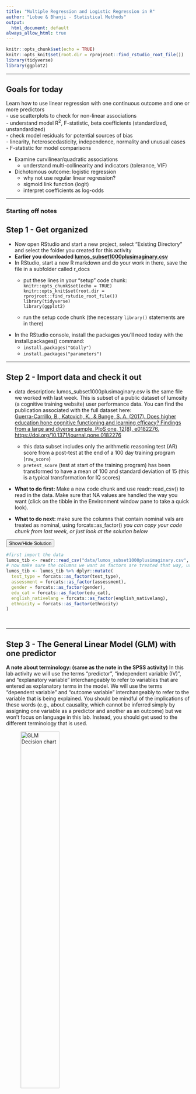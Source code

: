 ```yaml
---
title: "Multiple Regression and Logistic Regression in R"
author: "Lobue & Bhanji - Statistical Methods"
output:
  html_document: default
always_allow_html: true
---
```


```r
knitr::opts_chunk$set(echo = TRUE)
knitr::opts_knit$set(root.dir = rprojroot::find_rstudio_root_file())
library(tidyverse)
library(ggplot2)
```

------------------------------------------------------------------------

## Goals for today  

Learn how to use linear regression with one continuous outcome and one or more predictors  
    -   use scatterplots to check for non-linear associations  
    -   understand model R<sup>2</sup>, F-statistic, beta coefficients (standardized, unstandardized)  
    -   check model residuals for potential sources of bias  
        - linearity, heteroscedasticity, independence, normality and unusual cases   
    - F-statistic for model comparisons  

-   Examine curvilinear/quadratic associations    
    -   understand multi-collinearity and indicators (tolerance, VIF)   
    
-   Dichotomous outcome: logistic regression
    -   why not use regular linear regression?
    -   sigmoid link function (logit)  
    -   interpret coefficients as log-odds  


------------------------------------------------------------------------


### Starting off notes  


## Step 1 - Get organized
- Now open RStudio and start a new project, select "Existing Directory" and select the folder you created for this activity    
- **Earlier you downloaded [lumos_subset1000plusimaginary.csv](../data/lumos_subset1000plusimaginary.csv)**   
- In RStudio, start a new R markdown and do your work in there, save the file in a subfolder called r_docs  
  - put these lines in your "setup" code chunk:  
  `knitr::opts_chunk$set(echo = TRUE)`   
  `knitr::opts_knit$set(root.dir = rprojroot::find_rstudio_root_file())`   
  `library(tidyverse)`  
  `library(ggplot2)`  

  - run the setup code chunk (the necessary `library()` statements are in there)  
- In the RStudio console, install the packages you'll need today with the install.packages() command:
  - `install.packages("GGally")`  
  - `install.packages("parameters")`  


------------------------------------------------------------------------

## Step 2 - Import data and check it out  

- data description: lumos_subset1000plusimaginary.csv is the same file we worked with last week. 
This is subset of a public dataset of lumosity (a cognitive training website) user performance data. You can find the publication associated with the full dataset here:  
[Guerra-Carrillo, B., Katovich, K., & Bunge, S. A. (2017). Does higher education hone cognitive functioning and learning efficacy? Findings from a large and diverse sample. PloS one, 12(8), e0182276. https://doi.org/10.1371/journal.pone.0182276](https://doi.org/10.1371/journal.pone.0182276)

  - this data subset includes only the arithmetic reasoning test (AR) score from a post-test at the end of a 100 day training program (`raw_score`)  
  - `pretest_score` (test at start of the training program) has been transformed to have a mean of 100 and standard deviation of 15 (this is a typical transformation for IQ scores)  

- **What to do first:** Make a new code chunk and use readr::read_csv() to read in the data. Make sure that NA values are handled the way you want (click on the tibble in the Environment window pane to take a quick look).   
- **What to do next:** make sure the columns that contain nominal vals are treated as nominal, using forcats::as_factor()  *you can copy your code chunk from last week, or just look at the solution below*

<button class="btn btn-primary" data-toggle="collapse" data-target="#step-2"> Show/Hide Solution </button>  
<div id="step-2" class="collapse">  
```r
#first import the data
lumos_tib <- readr::read_csv("data/lumos_subset1000plusimaginary.csv", na = "NA")
# now make sure the columns we want as factors are treated that way, using forcats::as_factor()
lumos_tib <- lumos_tib %>% dplyr::mutate(
  test_type = forcats::as_factor(test_type),
  assessment = forcats::as_factor(assessment),
  gender = forcats::as_factor(gender),
  edu_cat = forcats::as_factor(edu_cat),
  english_nativelang = forcats::as_factor(english_nativelang),
  ethnicity = forcats::as_factor(ethnicity)
)
```
</div> 
&nbsp;

------------------------------------------------------------------------

## Step 3 - The General Linear Model (GLM) with one predictor  

**A note about terminology: (same as the note in the SPSS activity)** In this lab activity we will use the terms "predictor", "independent variable (IV)", and "explanatory variable" interchangeably to refer to variables that are entered as explanatory terms in the model. We will use the terms "dependent variable" and "outcome variable" interchangeably to refer to the variable that is being explained. You should be mindful of the implications of these words (e.g., about causality, which cannot be inferred simply by assigning one variable as a predictor and another as an outcome) but we won't focus on language in this lab. Instead, you should get used to the different terminology that is used.   

![GLM Decision chart](../images/glm_decision.png){width=50%} 

#### Above is the decision process chart from the book.  

- It says we should start by using scatter plots to check for non-linear associations and unusual cases. 
- Last week we looked at scatter plots  of pretest_score, raw_score, and age. The linearity assumption was reasonable and there were no concerning outliers, but let's use a shortcut to recreate those scatter plots all at once. Use the function `GGally::ggscatmat()` like in the code below.  

<button class="btn btn-primary" data-toggle="collapse" data-target="#step-3"> Show/Hide Solution </button>  
<div id="step-3" class="collapse">
```r
p1 <- lumos_tib %>% 
  GGally::ggscatmat(columns = c("age","pretest_score","raw_score"))
p1
```
</div>
&nbsp;
- Notice that the `age` variable is not normally distributed, but normality of the variables, especially with a large data set is not a concern. The scatters show that a linear relation between variables is a reasonable assumption    
- So let's dive straight in and use linear regression with `age` as an explanatory variable for `raw_score`  
- We will use the `lm()` function, piping in the data and specifying `age` as a predictor for `raw_score` with the argument `formula = raw_score ~ age` (an intercept term is automatically included). Save the model in a variable called `score_lm`    
- use `summary(score_lm)` to show the model summary  

<button class="btn btn-primary" data-toggle="collapse" data-target="#step3b"> Show/Hide Solution </button>  
<div id="step3b" class="collapse">
```r
score_lm <- lumos_tib %>% drop_na(age,raw_score) %>% 
  lm(formula = raw_score ~ age)
summary(score_lm)
```
</div>

### Looking at the model summary:  
1. The Multiple R-squared value tells us that `age` explains about 1.03% of the variance in `raw_score` (not much by most standards).  
2. The F-statistic is the ratio of variance explained by the model to the error within the model (use `anova(score_lm)` to view Mean Sum of Squares for the model and residuals), and the p-value tells you the probability of an F-statistic at least that large under the null hypothesis.
3. The (unstandardized) beta coefficient  ("Estimate" column, "age" row) tells you that a change of one unit in the predictor (age) predicts a change of -.04 units in the outcome (raw_score). In other words, the model predicts that two people one year apart in age will be .04 units apart in their performance score (the older person having the lower predicted score).  
  - you can get standardized coefficients by using the command `parameters::modelparameters(score_lm, standardize="refit")` (this function also gives you confidence intervals for parameters)- the standardized coefficient for `age` indicates that a change of +1 standard deviation in age predicts a change of -.10 standard deviations in `raw_score` it is the same as if we first standardized (z-scored) each variable and then ran the regression model.  
4. The Intercept ("Estimate" column, "(Intercept)" row) tells us that if all predictors were at their zero level (i.e., at age zero) the model predicts a score of 17.84. It doesn't make a lot of sense to talk about a score for someone age zero, but this is how linear models work. If you wanted an interpretable intercept you could re-scale `age` so that the zero value was meaningful (e.g., re-center to mean=0, then the intercept would correspond to the predicted score for someone with the mean age)  
5. The "Std. Error" column gives the standard error of each estimate (intercept and age coefficient) -- for a visual explanation of standard error of regression coefficients, see the [Andy Field video on the topic (same as the one in the syllabus)](https://youtu.be/3L9ZMdzJyyI).  
6. The "t value" column gives the t-stat for each estimate (estimate/std err) and the "Pr(>|t|)" column gives the probability of observing a t-stat that far from zero under the null hypothesis.  
  - notice that the p-value for `age` (under "Pr(>|t|)") is the same as the overall p-value - this is because age is the only predictor in the model
  - notice that the t-stat and p-value for `age` are the same as the t-stat and p-value the we got last week for the correlation between `age` and `raw_score` - this is because the correlation is also a test of a linear relation (and `age` is the only predictor)  

  
------------------------------------------------------------------------

## Step 4 - The General Linear Model (GLM) with multiple predictors  

Now let's add `pretest_score` to our model, so that we are predicting `raw_score` as a function of `age` and `pretest_score`. See if you can write the code yourself (copy and edit the code from the previous step) before looking at the solution below. Store the model in a variable named `score_2pred_lm`.   

<button class="btn btn-primary" data-toggle="collapse" data-target="#step4a"> Show/Hide Solution </button>  
<div id="step4a" class="collapse">  
```r
score_2pred_lm <- lumos_tib %>% drop_na(age,raw_score,pretest_score) %>% 
  lm(formula = raw_score ~ age + pretest_score)
summary(score_2pred_lm)
```
</div>
&nbsp;

#### Now, answer the following questions for yourself based on the model summary  
1. What does the "Multiple R-squared" tell you for this model? That is, what percent of the variance in `raw_score` is explained by the model?
2. What does the overall F-statistic and p-value tell you?  
3. What does the beta coefficient for `pretest_score` tell you?  
4. What does it mean that the t-statistic for the `age` variable is not significant in this model? How does it compare to the partial correlation test that we ran last week with the same variables?    

------------------------------------------------------------------------

## Step 5 - Model diagnostics: Examine model residuals for potential sources of bias  

-Aside from the model summary information, when you fit a linear regression model, the `lm()` function produces a predicted outcome value for every set of predictor variables (e.g., if one participant has an age of 15 and a pretest_score of 99.3 then the predicted outcome value will be 17.84 + (-.006\*15) + (.275\*99.3), based on the model we just estimated.  
- The model **residuals** are the difference between each predicted score and the actual outcome value (`raw_score`), thus there are as many model residual values as there are cases. We'll look at these residuals in this step  

Now, look back at the decision process chart. It says we should look at "zpred vs zresid" to check for linearity, heteroscedasticity, and independence, then look at a histogram of residuals to check for normality. 

Fortunately, there is one easy function that will show everything we need: `plot(modelname)` 
- Use `plot(score_2pred_lm)` to show the diagnostic plots for the 2 predictor model from the last step.  

<button class="btn btn-primary" data-toggle="collapse" data-target="#step5a"> Show/Hide Solution </button>  
<div id="step5a" class="collapse">  
```r
plot(score_2pred_lm)
```
</div>
&nbsp;

#### Here is a brief description of each plot  

1. "Residuals vs. Fitted" - this is the unstandardized version of "zpred vs zresid" and is just as useful for checking linearity, heteroscedasticity, and independence. We are basically checking to make sure there are no clear patterns in the residuals. 

  - Here are some [examples of patterns](../images/residualpatterns.png) you might see in residuals that indicate sources of bias (from Prof Andy Field's discovr tutorial section 08 - *note that the non-linear example is also an example of non-independence, because the residuals are related to the fitted values.*)  

2. "Normal Q-Q" - this is a Q-Q plot of the residuals, and helps us check for non-normally distributed residuals. We expect points to fall close to the dotted line if the residuals are normal (they do here).  
3. "Scale-Location" - similar to the first plot, but the y-axis is the square root of the absolute value of residuals. Use this for checking linearity, heteroscedasticity, and independence along with the first plot - they contain the similar information but some heteroscedastic patterns may be more apparent in one plot or the other. See [BoostedML](https://boostedml.com/2019/03/linear-regression-plots-scale-location-plot.html) for more examples of heteroscedasticity.  
4. "Residuals vs Leverage" - Points with high leverage are cases that are potentially influential because of their extreme values. Here, we are checking (1) that the spread of residuals does not change across leverage values (approximately horizontal solid red line indicates no heteroscedasticity concern), and (2) that there are no points with very high influence (points outside the dotted red line, which is not visible in this case because there are no high leverage points), which would violate linearity. We saw an example of high leverage last week in [Anscome's Quartet Plot 4](../images/highleverage.png).   

----------------------------------------------------------------------------

## Step 6 - Compare Models  
We can compare two models (w/ the same outcome data) by computing an F-statistic based on the ratio of error (RSS=residual sum of squares) of one model to the other (for example, a full model with all predictors compared to less full model with a subset of predictors). If one model is better at explaining the outcome than the other, than the RSS of the worse model will be greater than the RSS of the better model, and the F-statistic quantifies that for us (and gives a p-value under the null hypothesis). You can also rephrase this F-statistic as a ratio based on R<sup>2</sup> for each model (see Chapter 9 of the Field Textbook)   
- Let's compare the last model (`age` and `pretest_score`) to the first model (`age` only) of `raw_score`. Because we are comparing the residual variance between models, we can use the `anova()` function in R. The arguments we pass are the names of the two models (put the fuller model second). Try it now.  

<button class="btn btn-primary" data-toggle="collapse" data-target="#step6a"> Show/Hide Solution </button>  
<div id="step6a" class="collapse">  
```r
anova(score_lm, score_2pred_lm)
```
</div>
&nbsp;

- The p-value tells us that the F-stat is unlikely under the null hypothesis (that the models are equivalent). In other words, the difference in variance explained by `age`+`pretest_score` vs `age` alone is unlikely if the models equally explain variance in `raw_score` (so the fuller model is better.   
- When you report a model comparison this way you report the F-statistic as well as the change in R-squared (R<sup>2</sup> of better model minus R<sup>2</sup> of the worse model). But one important issue is that adding more predictors will always increase R<sup>2</sup>.  
- For this reason you may also report other indicators of model fit that account for the number of predictors, such as AIC and BIC (see Chapter 9 of the Field Textbook).  
- You can view the AIC (Akaike Information Criterion) and BIC (Bayesian Information Criterion) for each model by using  `broom::glance(modelname)` in R - lower AIC and BIC values indicate better model fit.  

----------------------------------------------------------------------------

## Step 7 - Quadratic/curvilinear associations  

When we looked just at `age` and `raw_score`, we saw a small association such that older participants scored lower. But is it possible that the association is really inverted U-shaped such that older is better at young ages, but worse at old ages?
We can examine this possibility by including a quadratic (age<sup>2</sup>) term in the model. It's as simple as centering the age variable (by subtracting the mean) and squaring it, then including that term in the model. It's always best to include lower order terms when you add higher order terms, so our new formula will be `raw_score ~ age_ctr + age_squared` (first we have to compute `age_ctr` and `age_squared`). Try it now: first compute `age_ctr` and `age_squared`, then estimate the model with the new formula (store the model in a variable named `score_agesq_lm`).  

<button class="btn btn-primary" data-toggle="collapse" data-target="#step7a"> Show/Hide Solution </button>  
<div id="step7a" class="collapse">  
```r
lumos_tib <- lumos_tib %>% 
  mutate(
    age_ctr = age-mean(age),
    age_squared = age_ctr^2
  )
score_agesq_lm <- lumos_tib %>%  lm(formula = raw_score ~ age_ctr + age_squared)
summary(score_agesq_lm)
```
</div>
&nbsp;

#### Examine the model summary:
1. Notice that there are coefficient estimates for `age_ctr`, and `age_squared`.  
2. The "Multiple R-squared" is .015 - we can compare that to the model that had age only (R-squared was .010), so the quadratic term increases the variance explained just a little bit. The p-value for `age_squared` tells us that it is unlikely (p=.029) to find a t-stat this large under the null hypothesis (that the age_squared association is zero).  
3. You can go through the rest of the summary like before, but now let's spare a moment to think about **multi-collinearity**.  

#### Multi-collinearity (textbook Chapter 9, section 9.9.3)  
- when predictors in the model are highly correlated with each other, we have *multi-collinearity* and the estimates of coefficients for correlated terms are unstable (large std err and highly variable across samples)  
- an easy way to check for multi-collinearity is by computing the *VIF* (variance inflation factor) for each predictor. It measures the shared variance between one predictor and the others. The reciprocal of VIF is called *tolerance*. A general rule of thumb is that you should worry if you have VIF > 5 for any predictor in the model.  
- check the VIF for each predictor now, by running `car::vif(score_agesq_lm)` -- looks okay, right? But what if we hadn't centered the age variable before squaring it?  

----------------------------------------------------------------------------

## Step 8 - Dichotomous outcome: logistic regression  

Logistic regression is used when the outcome variable has just two possible values (e.g., true/false, on/off, yes/no, or greater/less than some critical threshold). For the sake of learning, let's imagine that a `raw_score` value of 16 or greater wins a $100 prize, so we want to see if we can predict who wins the prize based only on their years of education (`years_edu`).  
**Why can't we run a regular linear regression?** - Because regular linear regression will give you predicted values that fall outside the possible outcome values and are not interpretable.  
Logistic regression will yield predicted values between 0 and 1 that can be interpreted as the probability of the outcome (e.g., prize received) occurring. These predicted values follow a sigmoid-shaped logit function.  

#### Let's estimate a logistic model now  

- First create a new variable called `prize` that is 1 if `raw_score` is >= 16. Peek at the solution code to see how.  
- Now use the `glm()` function (glm=generalized linear model) to estimate the logistic model. Just like with `lm()` you can specify the formula as `prize ~ years_edu`, but now add the argument `family=binomial` to specify that you are estimating a logistic model.  
- store the model in a variable called `prize_binlm`, and use `summary(prize_binlm)` to view the model summary, and `anova(prize_binlm, test="LRT")` for the likelihood ratio test (labeled "Chi-square" in SPSS)  
- use the last three lines of code to first store all the predicted probabilities from the model (`predicted_probs <- fitted(prize_binlm)`), and then use them to make a classification table like the one you saw in SPSS (`table(...)`)

<button class="btn btn-primary" data-toggle="collapse" data-target="#step8a"> Show/Hide Solution </button>  
<div id="step8a" class="collapse">  
```r
lumos_tib <- lumos_tib %>% 
  mutate(prize = ifelse(raw_score>=16,1,0)) #if raw_score>=16 set prize to 1 (else 0)
prize_binlm <- lumos_tib %>% drop_na(prize,years_edu) %>% 
  glm(formula = prize ~ years_edu, family = binomial)

# for the classification table:
cat("Classification Table:\n")
predicted_probs <- fitted(prize_binlm)
table((lumos_tib %>% drop_na(prize, years_edu))$prize, predicted_probs>.5, 
      dnn = c("observed","predicted"))

#for the coefficients table:
summary(prize_binlm)
#for the overall chi-square test
anova(prize_binlm, test = "LRT")
```
</div>
&nbsp;

#### Interpretation:
-First look at the Classification Table - The table shows how many cases the model (including `years_edu`) predicted to have a `prize` value of 1 (meaning the predicted probability from the logit function was > .5), and this is split up according to whether the actual/observed value was 1. So the overall accuracy is (165+313)/795 = 60.13%    

- Now, notice there is no R<sup>2</sup> value. This is because there is no universally agreed method for computing it, but you can compute something similar  to what SPSS provides if you want (e.g., see documentation for the [DescTools Package](https://www.rdocumentation.org/packages/DescTools/versions/0.99.41/topics/PseudoR2))

- The "Analysis of Deviance Table" includes the Chi-square test of model fit (same as the test in the "Model Summary" in SPSS. The chi-square stat is in the "Deviance" column. This test is based on the log-likelhood of the model. From the Field textbook, "log-likelihood is based on summing the probabilities associated with the predicted, P(Yi), and actual, Yi, outcomes. It is analogous to the residual sum of
squares in the sense that it is an indicator of how much unexplained information there is after the model has been fitted." (p. 1378, section 20.3.2). The log-likelihood is used to compute a deviance statistic that has a Chi-square distribution, and we use the Chi-square distribution to compute the probability of obtaining a statistic that large under the null hypothesis to get our overall model significance (p-value).

- Let's focus on the coefficient estimate for `years_edu` (in the table called "Coefficients" in the model summary. In logistic regression, the coefficients are in units of log(odds) (log = natural logarithm). This means that if we increase a value of `years_edu` by one unit the model would predict an increase of .151 in the log(odds) of receiving a prize. We can try to make that more understandable by converting the coefficient to an odds ratio by *exponentiating* it (raising *e* to the power of the coefficient - see section 20.3.5 of the Field textbook). If you exponentiate our coefficient of .151 (in your R code you could add `exp(prize_binlm$coefficients)`) you would get *e*<sup>0.151</sup> = 1.16,  meaning that a 1 year increase in `years_edu` would predict a ~16% increase in odds of receiving the prize (according to the model). A number below 1 would mean that higher `years_edu` was related to lower odds of receiving the prize.  
    - the z stat for each term is based on the coefficient divided by its standard error, and it is the square root of the  Wald z<sup>2</sup> stat that we got in our SPSS output for the same model. So the Sig. value tells us the probability of a coefficient this large under the null hypothesis. The Field textbook advises that we interpret this probability with caution because the p-value can be inaccurate for large coefficients. Significance of individual predictors is best done by using the likelihood ratio test (Chi-square) to compare a model with versus without each predictor. In SPSS you can do this by entering each predictor in a separate Block, then the **Model Summary** will give you tests that compare models between each Block. So the Sig. value tells us the probability of a coefficient this large under the null hypothesis. The Field textbook advises that we interpret this probability with caution because the p-value can be inaccurate for large coefficients. Significance of individual predictors is best done by using the likelihood ratio test (`anova(prize_binlm, test = "LRT")`) to compare a model with versus without each predictor. For a model with a single predictor you can just use the overall Chi-square test. For models with multiple predictors you would run one model with out your predictor of interest, one model with the predictor, and use the `anova()` function to compare the models.  
- We can plot the model predictions with a few lines of code using `ggplot` (the y-axis is the predicted probability of `prize`) as in this code (the `stat_smooth()` function computes the logistic curve):  

<button class="btn btn-primary" data-toggle="collapse" data-target="#step8b"> Show/Hide Code and Plot </button>  
<div id="step8b" class="collapse">  
```r
p8a <- lumos_tib %>% drop_na(prize,years_edu) %>% 
  ggplot(aes(x=years_edu, y=prize)) + 
    geom_point(alpha=.15, position = position_jitter(w = 0.2, h = .05)) +
    stat_smooth(method="glm", se=FALSE, method.args = list(family=binomial),
                fullrange = TRUE) +
    labs(title = "predicted probability: prize ~ years_edu",
         y= "prize (predicted probability)") +
    theme_classic()

# or extend the x-scale to see the full shape of the logistic curve (according to the model, you would need ~30 years of education to give yourself a 90% shot at the prize!! but the max years_edu value is 20 in this data)  
p8b <- lumos_tib %>% drop_na(prize,years_edu) %>% 
  ggplot(aes(x=years_edu, y=prize)) + 
    geom_point(alpha=.15, position = position_jitter(w = 0.2, h = .05)) +
    scale_x_continuous(limits = c(0,30)) +
    stat_smooth(method="glm", se=FALSE, method.args = list(family=binomial),
                fullrange = TRUE) +
    labs(title = "predicted probability: prize ~ years_edu (x axis extended)",
         y= "prize (predicted probability)") +
    theme_classic()
p8a; p8b
```
</div>
&nbsp;
- We didn't check the same sources of bias (non-linearity, heteroscedasticity, lack of independence) that we did for the linear regression example. Rather than linearity bewteen predictor and outcome, logistic regression assumes that the relation of predictors to log(odds) of the outcome is linear. Homoscedasticity/Homogeneity of variance is not an assumption of logistic regression. We do need to assume independence, because non-independent measures (e.g., unmodeled groups or repeated measures) cause a problem called *overdispersion*.  Refer to the Field textbook (Chapter 20) for a complete overview of logistic regression and how to check assumptions. [This resource at STHDA is also useful](http://www.sthda.com/english/articles/36-classification-methods-essentials/148-logistic-regression-assumptions-and-diagnostics-in-r/#logistic-regression-diagnostics)  

#### That's all for this activity!

----------------------------------------------------------------------------

## References

- Chapters 9, 20 of textbook  
- Field, A.P. (2021). Discovering Statistics Using R and RStudio. Second. London: Sage.
